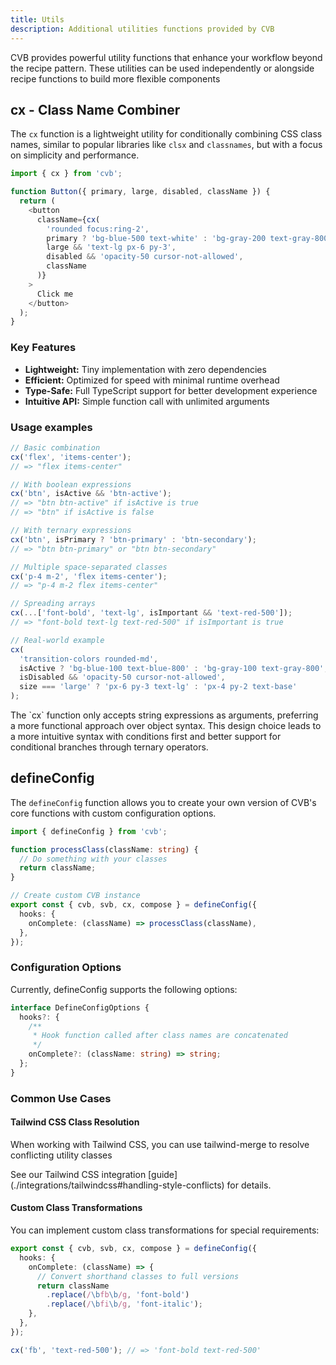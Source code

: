 ```yaml
---
title: Utils
description: Additional utilities functions provided by CVB
---
```


CVB provides powerful utility functions that enhance your workflow beyond the recipe pattern. These utilities can be used independently or alongside recipe functions to build more flexible components

## cx - Class Name Combiner

The `cx` function is a lightweight utility for conditionally combining CSS class names, similar to popular libraries like `clsx` and `classnames`, but with a focus on simplicity and performance.

```ts
import { cx } from 'cvb';

function Button({ primary, large, disabled, className }) {
  return (
    <button
      className={cx(
        'rounded focus:ring-2',
        primary ? 'bg-blue-500 text-white' : 'bg-gray-200 text-gray-800',
        large && 'text-lg px-6 py-3',
        disabled && 'opacity-50 cursor-not-allowed',
        className
      )}
    >
      Click me
    </button>
  );
}
```

### Key Features

- **Lightweight:** Tiny implementation with zero dependencies
- **Efficient:** Optimized for speed with minimal runtime overhead
- **Type-Safe:** Full TypeScript support for better development experience
- **Intuitive API:** Simple function call with unlimited arguments

### Usage examples

```ts
// Basic combination
cx('flex', 'items-center');
// => "flex items-center"

// With boolean expressions
cx('btn', isActive && 'btn-active');
// => "btn btn-active" if isActive is true
// => "btn" if isActive is false

// With ternary expressions
cx('btn', isPrimary ? 'btn-primary' : 'btn-secondary');
// => "btn btn-primary" or "btn btn-secondary"

// Multiple space-separated classes
cx('p-4 m-2', 'flex items-center');
// => "p-4 m-2 flex items-center"

// Spreading arrays
cx(...['font-bold', 'text-lg', isImportant && 'text-red-500']);
// => "font-bold text-lg text-red-500" if isImportant is true

// Real-world example
cx(
  'transition-colors rounded-md',
  isActive ? 'bg-blue-100 text-blue-800' : 'bg-gray-100 text-gray-800',
  isDisabled && 'opacity-50 cursor-not-allowed',
  size === 'large' ? 'px-6 py-3 text-lg' : 'px-4 py-2 text-base'
);
```

<Callout type="info">
  The `cx` function only accepts string expressions as arguments, preferring a more functional approach over object
  syntax. This design choice leads to a more intuitive syntax with conditions first and better support for conditional
  branches through ternary operators.
</Callout>

## defineConfig

The `defineConfig` function allows you to create your own version of CVB's core functions with custom configuration options.

```ts title="cvb.config.ts"
import { defineConfig } from 'cvb';

function processClass(className: string) {
  // Do something with your classes
  return className;
}

// Create custom CVB instance
export const { cvb, svb, cx, compose } = defineConfig({
  hooks: {
    onComplete: (className) => processClass(className),
  },
});
```

### Configuration Options

Currently, defineConfig supports the following options:

```ts
interface DefineConfigOptions {
  hooks?: {
    /**
     * Hook function called after class names are concatenated
     */
    onComplete?: (className: string) => string;
  };
}
```

### Common Use Cases

#### Tailwind CSS Class Resolution

When working with Tailwind CSS, you can use tailwind-merge to resolve conflicting utility classes

<Callout type="info">
  See our Tailwind CSS integration [guide](./integrations/tailwindcss#handling-style-conflicts) for details.
</Callout>

#### Custom Class Transformations

You can implement custom class transformations for special requirements:

```ts
export const { cvb, svb, cx, compose } = defineConfig({
  hooks: {
    onComplete: (className) => {
      // Convert shorthand classes to full versions
      return className
        .replace(/\bfb\b/g, 'font-bold')
        .replace(/\bfi\b/g, 'font-italic');
    },
  },
});

cx('fb', 'text-red-500'); // => 'font-bold text-red-500'
```
